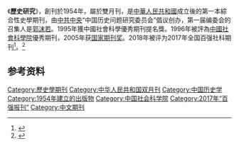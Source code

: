 {{Infobox Journal
| title        = 歷史研究
| native_title = 
| cover        = 
| editor       = 高翔
| discipline   = [[历史学|历史学]]
| language     = 中文
| abbreviation = N/A
| publisher    = [[中国社会科学院|中国社会科学院]]
| country      = [[中国|中国]]
| frequency    = 双月
| history      = 1954-
| openaccess   = 
| impact       = 
| impact-year  = 
| website = http://qk.cass.cn/lsyj/
| link1 =
| link1-name =
| link2 =
| link2-name =
| OCLC =
| LCCN = 
| CODEN =
| ISSN = 0459-1909
| eISSN = 
| CN = 11-1213/K
}}
《'''歷史研究'''》，創刊於1954年，屬於雙月刊，是[[中華人民共和國|中華人民共和國]]成立後的第一本綜合性史學期刊，由[[中共中央|中共中央]]“中国历史问题研究委员会”倡议创办，第一届编委会的召集人是[[郭沫若|郭沫若]]。1995年獲中國社會科學優秀期刊提名獎。1996年被評為[[中國社會科學院|中國社會科學院]]優秀期刊，2005年获[[国家期刊奖|国家期刊奖]]。2018年被评为2017年全国百强社科期刊<ref>{{Cite web|title=2017年全国“百强报刊”推荐名单开始公示|url=http://www.ce.cn/culture/gd/201801/16/t20180116_27756145.shtml|accessdate=2021-02-10|author=赵新乐（中国新闻出版广电报）|date=2018-01-16|format=|work=www.ce.cn|publisher=[[中国经济网|中国经济网]]|language=|dead-url=no|archive-date=2020-11-05|archive-url=https://web.archive.org/web/20201105014543/http://www.ce.cn/culture/gd/201801/16/t20180116_27756145.shtml}}</ref>。<ref>{{Cite web|title=《历史研究》|url=http://cass.cssn.cn/baokanchuban/qikanjiansuo/l/lishiyanjiu/|accessdate=2021-03-27|work=cass.cssn.cn|archive-date=2019-01-07|archive-url=https://web.archive.org/web/20190107091834/http://cass.cssn.cn/baokanchuban/qikanjiansuo/l/lishiyanjiu/|dead-url=no}}</ref>

== 参考资料 ==
{{Reflist}}{{Pub-stub}}{{全国百强报刊|2017}}

[[Category:歷史學期刊|Category:歷史學期刊]]
[[Category:中华人民共和国双月刊|Category:中华人民共和国双月刊]]
[[Category:中国历史学|Category:中国历史学]]
[[Category:1954年建立的出版物|Category:1954年建立的出版物]]
[[Category:中国社会科学院|Category:中国社会科学院]]
[[Category:2017年“百强报刊”|Category:2017年“百强报刊”]]
[[Category:中文期刊|Category:中文期刊]]